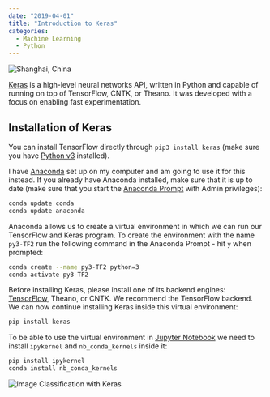 ```yaml
---
date: "2019-04-01"
title: "Introduction to Keras"
categories:
  - Machine Learning
  - Python
---
```


![Shanghai, China](./photo-456tdsfggd_67gfh6dgdf4_d.jpg)

[Keras](https://keras.io) is a high-level neural networks API, written in Python and capable of running on top of TensorFlow, CNTK, or Theano. It was developed with a focus on enabling fast experimentation. 


## Installation of Keras

You can install TensorFlow directly through `pip3 install keras` (make sure you have [Python v3](https://www.python.org/downloads/) installed).

I have [Anaconda](https://docs.anaconda.com/anaconda/install/windows/) set up on my computer and am going to use it for this instead. If you already have Anaconda installed, make sure that it is up to date (make sure that you start the [Anaconda Prompt](https://docs.anaconda.com/anaconda/user-guide/getting-started/#write-a-python-program-using-anaconda-prompt-or-terminal) with Admin privileges):


```bash
conda update conda
conda update anaconda
```


Anaconda allows us to create a virtual environment in which we can run our TensorFlow and Keras program. To create the environment with the name `py3-TF2` run the following command in the Anaconda Prompt - hit `y` when prompted:


```bash
conda create --name py3-TF2 python=3
conda activate py3-TF2
```


Before installing Keras, please install one of its backend engines: [TensorFlow](https://mpolinowski.github.io/introduction-to-tensorflow-2-beta), Theano, or CNTK. We recommend the TensorFlow backend. We can now continue installing Keras inside this virtual environment:


```bash
pip install keras
```


To be able to use the virtual environment in [Jupyter Notebook](https://docs.anaconda.com/anaconda/user-guide/getting-started/#run-python-in-a-jupyter-notebook) we need to install `ipykernel` and `nb_conda_kernels` inside it:


```bash
pip install ipykernel
conda install nb_conda_kernels
```






![Image Classification with Keras](./keras_01.png)
